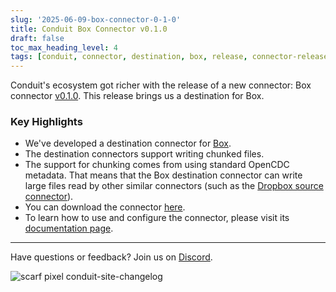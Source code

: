 ```yaml
---
slug: '2025-06-09-box-connector-0-1-0'
title: Conduit Box Connector v0.1.0
draft: false
toc_max_heading_level: 4
tags: [conduit, connector, destination, box, release, connector-release]
---
```


Conduit's ecosystem got richer with the release of a new connector: Box
connector [v0.1.0](https://github.com/conduitio-labs/conduit-connector-box/releases/tag/v0.1.0). This release brings us a destination for Box.

<!--truncate-->

### Key Highlights

- We've developed a destination connector for [Box](https://www.box.com/).
- The destination connectors support writing chunked files. 
- The support for chunking comes from using standard OpenCDC metadata. That
  means that the Box destination connector can write large files read by other
  similar connectors (such as the [Dropbox source connector](/docs/using/connectors/list/dropbox)).
- You can download the
  connector [here](https://github.com/conduitio-labs/conduit-connector-box/releases/tag/v0.1.1).
- To learn how to use and configure the connector, please visit
  its [documentation page](/docs/using/connectors/list/box).

---

Have questions or feedback? Join us on [Discord](https://discord.meroxa.com/).

![scarf pixel conduit-site-changelog](https://static.scarf.sh/a.png?x-pxid=b43cda70-9a98-4938-8857-471cc05e99c5)
